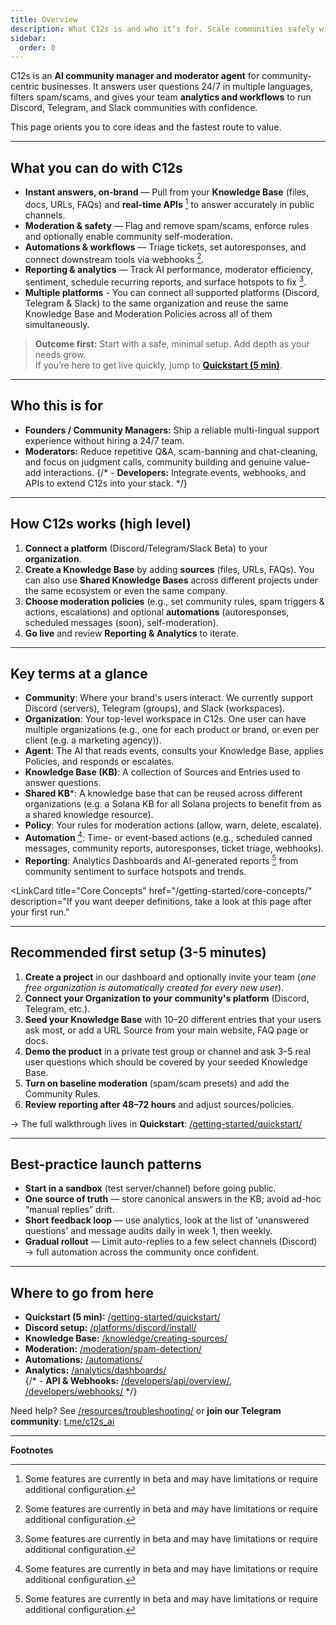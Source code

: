 ```yaml
---
title: Overview
description: What C12s is and who it’s for. Scale communities safely with automations, moderation, and reporting.
sidebar:
  order: 0
---
```



C12s is an **AI community manager and moderator agent** for community-centric businesses. It answers user questions 24/7 in multiple languages, filters spam/scams, and gives your team **analytics and workflows** to run Discord, Telegram, and Slack communities with confidence.

This page orients you to core ideas and the fastest route to value.

---

## What you can do with C12s

- **Instant answers, on-brand** — Pull from your **Knowledge Base** (files, docs, URLs, FAQs) and **real-time APIs** [^1] to answer accurately in public channels.  
- **Moderation & safety** — Flag and remove spam/scams, enforce rules and optionally enable community self-moderation.  
- **Automations & workflows** — Triage tickets, set autoresponses, and connect downstream tools via webhooks [^1].  
- **Reporting & analytics** — Track AI performance, moderator efficiency, sentiment, schedule recurring reports, and surface hotspots to fix [^1].
- **Multiple platforms** - You can connect all supported platforms (Discord, Telegram & Slack) to the same organization and reuse the same Knowledge Base and Moderation Policies across all of them simultaneously.

> **Outcome first:** Start with a safe, minimal setup. Add depth as your needs grow.  
> If you’re here to get live quickly, jump to **[Quickstart (5 min)](/getting-started/quickstart/)**.

---

## Who this is for

- **Founders / Community Managers:** Ship a reliable multi-lingual support experience without hiring a 24/7 team.  
- **Moderators:** Reduce repetitive Q&A, scam-banning and chat-cleaning, and focus on judgment calls, community building and genuine value-add interactions. 
{/* - **Developers:** Integrate events, webhooks, and APIs to extend C12s into your stack. */}

---

## How C12s works (high level)

<Steps>

1. **Connect a platform** (Discord/Telegram/Slack Beta) to your **organization**.  
2. **Create a Knowledge Base** by adding **sources** (files, URLs, FAQs). You can also use **Shared Knowledge Bases** across different projects under the same ecosystem or even the same company.  
3. **Choose moderation policies** (e.g., set community rules, spam triggers & actions, escalations) and optional **automations** (autoresponses, scheduled messages (soon), self-moderation).  
4. **Go live** and review **Reporting & Analytics** to iterate.

</Steps>

---

## Key terms at a glance

- **Community**: Where your brand's users interact. We currently support Discord (servers), Telegram (groups), and Slack (workspaces).
- **Organization**: Your top-level workspace in C12s. One user can have multiple organizations (e.g., one for each product or brand, or even per client (e.g. a marketing agency)).  
- **Agent**: The AI that reads events, consults your Knowledge Base, applies Policies, and responds or escalates.  
- **Knowledge Base (KB)**: A collection of Sources and Entries used to answer questions.  
- **Shared KB***: A knowledge base that can be reused across different organizations (e.g. a Solana KB for all Solana projects to benefit from as a shared knowledge resource).  
- **Policy**: Your rules for moderation actions (allow, warn, delete, escalate).  
- **Automation** [^1]: Time- or event-based actions (e.g., scheduled canned messages, community reports, autoresponses, ticket triage, webhooks).  
- **Reporting**: Analytics Dashboards and AI-generated reports [^1] from community sentiment to surface hotspots and trends.

<LinkCard
  title="Core Concepts"
  href="/getting-started/core-concepts/"
  description="If you want deeper definitions, take a look at this page after your first run."
>
</LinkCard>

---

## Recommended first setup (3-5 minutes)

<Steps>

1. **Create a project** in our dashboard and optionally invite your team (_one free organization is automatically created for every new user_).  
2. **Connect your Organization to your community's platform** (Discord, Telegram, etc.).
3. **Seed your Knowledge Base** with 10–20 different entries that your users ask most, or add a URL Source from your main website, FAQ page or docs.  
4. **Demo the product** in a private test group or channel and ask 3–5 real user questions which should be covered by your seeded Knowledge Base.  
5. **Turn on baseline moderation** (spam/scam presets) and add the Community Rules.  
6. **Review reporting after 48–72 hours** and adjust sources/policies.

</Steps>

→ The full walkthrough lives in **Quickstart**: [/getting-started/quickstart/](/getting-started/quickstart/)

---

## Best-practice launch patterns

- **Start in a sandbox** (test server/channel) before going public.  
- **One source of truth** — store canonical answers in the KB; avoid ad-hoc “manual replies” drift.  
- **Short feedback loop** — use analytics, look at the list of 'unanswered questions' and message audits daily in week 1, then weekly.  
- **Gradual rollout** — Limit auto-replies to a few select channels (Discord) → full automation across the community once confident.

---

## Where to go from here

- **Quickstart (5 min):** [/getting-started/quickstart/](/getting-started/quickstart/)  
- **Discord setup:** [/platforms/discord/install/](/platforms/discord/install/)  
- **Knowledge Base:** [/knowledge/creating-sources/](/knowledge/creating-sources/)  
- **Moderation:** [/moderation/spam-detection/](/moderation/spam-detection/)  
- **Automations:** [/automations/](/automations/)  
- **Analytics:** [/analytics/dashboards/](/analytics/dashboards/)  
{/* - **API & Webhooks:** [/developers/api/overview/](/developers/api/overview/), [/developers/webhooks/](/developers/webhooks/) */}

Need help? See [/resources/troubleshooting/](/resources/troubleshooting/) or **join our Telegram community**: [t.me/c12s_ai](https://t.me/c12s_ai)

---

**Footnotes**

[^1]: Some features are currently in beta and may have limitations or require additional configuration.